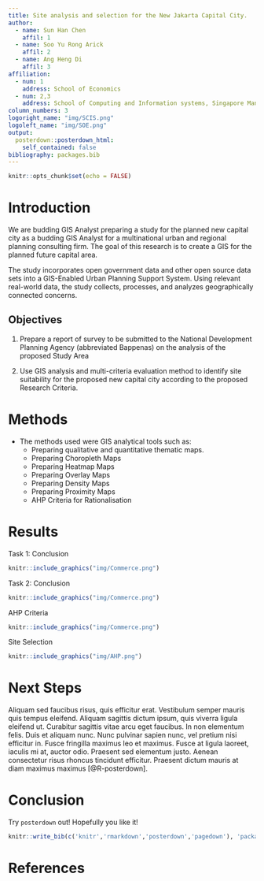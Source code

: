 ```yaml
---
title: Site analysis and selection for the New Jakarta Capital City.
author:
  - name: Sun Han Chen
    affil: 1
  - name: Soo Yu Rong Arick
    affil: 2
  - name: Ang Heng Di
    affil: 3
affiliation:
  - num: 1
    address: School of Economics
  - num: 2,3
    address: School of Computing and Information systems, Singapore Management University
column_numbers: 3
logoright_name: "img/SCIS.png"
logoleft_name: "img/SOE.png"
output: 
  posterdown::posterdown_html:
    self_contained: false
bibliography: packages.bib
---
```


```r
knitr::opts_chunk$set(echo = FALSE)
```

# Introduction
We are budding GIS Analyst preparing a study for the planned new capital city as a budding GIS Analyst for a multinational urban and regional planning consulting firm. The goal of this research is to create a GIS for the planned future capital area.

The study incorporates open government data and other open source data sets into a GIS-Enabled Urban Planning Support System. Using relevant real-world data, the study collects, processes, and analyzes geographically connected concerns.

## Objectives
1. Prepare a report of survey to be submitted to the National Development Planning Agency (abbreviated Bappenas) on the analysis of the proposed Study Area

2. Use GIS analysis and multi-criteria evaluation method to identify site suitability for the proposed new capital city according to the proposed Research Criteria.

# Methods
* The methods used were GIS analytical tools such as:
  + Preparing qualitative and quantitative thematic maps.
  + Preparing Choropleth Maps
  + Preparing Heatmap Maps 
  + Preparing Overlay Maps
  + Preparing Density Maps
  + Preparing Proximity Maps
  + AHP Criteria for Rationalisation

# Results

Task 1: Conclusion

```r
knitr::include_graphics("img/Commerce.png")
```

Task 2: Conclusion

```r
knitr::include_graphics("img/Commerce.png")
```

AHP Criteria

```r
knitr::include_graphics("img/Commerce.png")
```

Site Selection

```r
knitr::include_graphics("img/AHP.png")
```

# Next Steps

Aliquam sed faucibus risus, quis efficitur erat. Vestibulum semper mauris quis tempus eleifend. Aliquam sagittis dictum ipsum, quis viverra ligula eleifend ut. Curabitur sagittis vitae arcu eget faucibus. In non elementum felis. Duis et aliquam nunc. Nunc pulvinar sapien nunc, vel pretium nisi efficitur in. Fusce fringilla maximus leo et maximus. Fusce at ligula laoreet, iaculis mi at, auctor odio. Praesent sed elementum justo. Aenean consectetur risus rhoncus tincidunt efficitur. Praesent dictum mauris at diam maximus maximus [@R-posterdown].

# Conclusion

Try `posterdown` out! Hopefully you like it!

```r
knitr::write_bib(c('knitr','rmarkdown','posterdown','pagedown'), 'packages.bib')
```

# References
